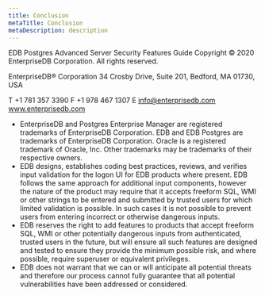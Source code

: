 ```yaml
---
title: Conclusion
metaTitle: Conclusion
metaDescription: description
---
```


EDB Postgres Advanced Server Security Features Guide Copyright © 2020
EnterpriseDB Corporation. All rights reserved.

EnterpriseDB® Corporation 34 Crosby Drive, Suite 201, Bedford, MA 01730,
USA

T +1 781 357 3390 F +1 978 467 1307 E <info@enterprisedb.com>
www.enterprisedb.com

- EnterpriseDB and Postgres Enterprise Manager are registered
  trademarks of EnterpriseDB Corporation. EDB and EDB Postgres are
  trademarks of EnterpriseDB Corporation. Oracle is a registered
  trademark of Oracle, Inc. Other trademarks may be trademarks of
  their respective owners.
- EDB designs, establishes coding best practices, reviews, and
  verifies input validation for the logon UI for EDB products where
  present. EDB follows the same approach for additional input
  components, however the nature of the product may require that it
  accepts freeform SQL, WMI or other strings to be entered and
  submitted by trusted users for which limited validation is possible.
  In such cases it is not possible to prevent users from entering
  incorrect or otherwise dangerous inputs.
- EDB reserves the right to add features to products that accept
  freeform SQL, WMI or other potentially dangerous inputs from
  authenticated, trusted users in the future, but will ensure all such
  features are designed and tested to ensure they provide the minimum
  possible risk, and where possible, require superuser or equivalent
  privileges.
- EDB does not warrant that we can or will anticipate all potential
  threats and therefore our process cannot fully guarantee that all
  potential vulnerabilities have been addressed or considered.
